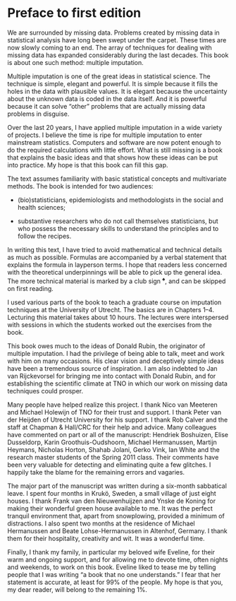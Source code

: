 # Preface to first edition {-}

We are surrounded by missing data. Problems created by missing data in
statistical analysis have long been swept under the carpet. These times
are now slowly coming to an end. The array of techniques for dealing
with missing data has expanded considerably during the last decades.
This book is about one such method: multiple imputation.

Multiple imputation is one of the great ideas in statistical science.
The technique is simple, elegant and powerful. It is simple because it
fills the holes in the data with plausible values. It is elegant because
the uncertainty about the unknown data is coded in the data itself. And
it is powerful because it can solve “other” problems that are actually
missing data problems in disguise.

Over the last 20 years, I have applied multiple imputation in a wide
variety of projects. I believe the time is ripe for multiple imputation
to enter mainstream statistics. Computers and software are now potent
enough to do the required calculations with little effort. What is still
missing is a book that explains the basic ideas and that shows how these
ideas can be put into practice. My hope is that this book can fill this
gap.

The text assumes familiarity with basic statistical concepts and
multivariate methods. The book is intended for two audiences:

-   (bio)statisticians, epidemiologists and methodologists in the social
    and health sciences;

-   substantive researchers who do not call themselves statisticians,
    but who possess the necessary skills to understand the principles
    and to follow the recipes.

In writing this text, I have tried to avoid mathematical and technical
details as much as possible. Formulas are accompanied by a verbal
statement that explains the formula in layperson terms. I hope that
readers less concerned with the theoretical underpinnings will be able
to pick up the general idea. The more technical material is marked by a
club sign $^\spadesuit$, and can be skipped on first
reading.

I used various parts of the book to teach a graduate course on
imputation techniques at the University of Utrecht. The basics are in
Chapters 1–4. Lecturing this material takes about 10 hours. The lectures
were interspersed with sessions in which the students worked out the
exercises from the book.

This book owes much to the ideas of Donald Rubin, the originator of
multiple imputation. I had the privilege of being able to talk, meet and
work with him on many occasions. His clear vision and deceptively simple
ideas have been a tremendous source of inspiration. I am also indebted
to Jan van Rijckevorsel for bringing me into contact with Donald Rubin,
and for establishing the scientific climate at TNO in which our work on
missing data techniques could prosper.

Many people have helped realize this project. I thank Nico van Meeteren
and Michael Holewijn of TNO for their trust and support. I thank Peter
van der Heijden of Utrecht University for his support. I thank Rob
Calver and the staff at Chapman & Hall/CRC for their help and advice.
Many colleagues have commented on part or all of the manuscript:
Hendriek Boshuizen, Elise Dusseldorp, Karin Groothuis-Oudshoorn, Michael
Hermanussen, Martijn Heymans, Nicholas Horton, Shahab Jolani, Gerko
Vink, Ian White and the research master students of the Spring 2011
class. Their comments have been very valuable for detecting and
eliminating quite a few glitches. I happily take the blame for the
remaining errors and vagaries.

The major part of the manuscript was written during a six-month
sabbatical leave. I spent four months in Krukö, Sweden, a small village
of just eight houses. I thank Frank van den Nieuwenhuijzen and Ynske de
Koning for making their wonderful green house available to me. It was
the perfect tranquil environment that, apart from snowplowing, provided
a minimum of distractions. I also spent two months at the residence of
Michael Hermanussen and Beate Lohse-Hermanussen in Altenhof, Germany. I
thank them for their hospitality, creativity and wit. It was a wonderful
time.

Finally, I thank my family, in particular my beloved wife Eveline, for
their warm and ongoing support, and for allowing me to devote time,
often nights and weekends, to work on this book. Eveline liked to tease
me by telling people that I was writing “a book that no one
understands.” I fear that her statement is accurate, at least for 99% of
the people. My hope is that you, my dear reader, will belong to the
remaining 1%.
